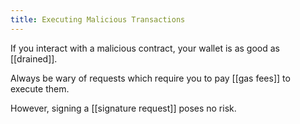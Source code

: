 ```yaml
---
title: Executing Malicious Transactions
---
```


If you interact with a malicious contract, your wallet is as good as [[drained]].
 
Always be wary of requests which require you to pay [[gas fees]] to execute them.
 
However, signing a [[signature request]] poses no risk.
